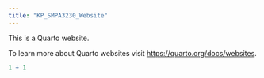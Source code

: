 ```yaml
---
title: "KP_SMPA3230_Website"
---
```


This is a Quarto website.

To learn more about Quarto websites visit <https://quarto.org/docs/websites>.

```r
1 + 1
```
